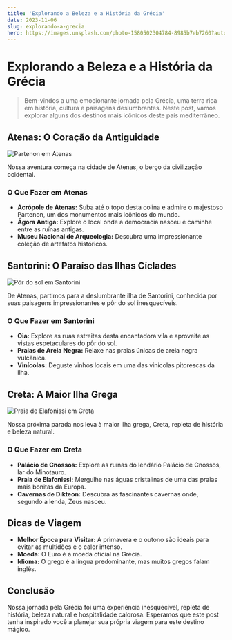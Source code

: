 ```yaml
---
title: 'Explorando a Beleza e a História da Grécia'
date: 2023-11-06
slug: explorando-a-grecia
hero: https://images.unsplash.com/photo-1580502304784-8985b7eb7260?auto=format&fit=crop&q=80&w=2070&ixlib=rb-4.0.3&ixid=M3wxMjA3fDB8MHxwaG90by1wYWdlfHx8fGVufDB8fHx8fA%3D%3D
---
```


# Explorando a Beleza e a História da Grécia

> Bem-vindos a uma emocionante jornada pela Grécia, uma terra rica em história, cultura e paisagens deslumbrantes. Neste post, vamos explorar alguns dos destinos mais icônicos deste país mediterrâneo.

## Atenas: O Coração da Antiguidade

![Partenon em Atenas](https://images.unsplash.com/photo-1555993539-1732b0258235?auto=format&fit=crop&q=80&w=2070&ixlib=rb-4.0.3&ixid=M3wxMjA3fDB8MHxwaG90by1wYWdlfHx8fGVufDB8fHx8fA%3D%3D)

Nossa aventura começa na cidade de Atenas, o berço da civilização ocidental. 

### O Que Fazer em Atenas

- **Acrópole de Atenas:** Suba até o topo desta colina e admire o majestoso Partenon, um dos monumentos mais icônicos do mundo.
- **Ágora Antiga:** Explore o local onde a democracia nasceu e caminhe entre as ruínas antigas.
- **Museu Nacional de Arqueologia:** Descubra uma impressionante coleção de artefatos históricos.

## Santorini: O Paraíso das Ilhas Cíclades

![Pôr do sol em Santorini](https://images.unsplash.com/photo-1538364103462-024a43692f10?auto=format&fit=crop&q=80&w=2069&ixlib=rb-4.0.3&ixid=M3wxMjA3fDB8MHxwaG90by1wYWdlfHx8fGVufDB8fHx8fA%3D%3D)

De Atenas, partimos para a deslumbrante ilha de Santorini, conhecida por suas paisagens impressionantes e pôr do sol inesquecíveis.

### O Que Fazer em Santorini

- **Oia:** Explore as ruas estreitas desta encantadora vila e aproveite as vistas espetaculares do pôr do sol.
- **Praias de Areia Negra:** Relaxe nas praias únicas de areia negra vulcânica.
- **Vinícolas:** Deguste vinhos locais em uma das vinícolas pitorescas da ilha.

## Creta: A Maior Ilha Grega

![Praia de Elafonissi em Creta](https://images.unsplash.com/photo-1500198894528-3819de6ad916?auto=format&fit=crop&q=80&w=1932&ixlib=rb-4.0.3&ixid=M3wxMjA3fDB8MHxwaG90by1wYWdlfHx8fGVufDB8fHx8fA%3D%3D)

Nossa próxima parada nos leva à maior ilha grega, Creta, repleta de história e beleza natural.

### O Que Fazer em Creta

- **Palácio de Cnossos:** Explore as ruínas do lendário Palácio de Cnossos, lar do Minotauro.
- **Praia de Elafonissi:** Mergulhe nas águas cristalinas de uma das praias mais bonitas da Europa.
- **Cavernas de Dikteon:** Descubra as fascinantes cavernas onde, segundo a lenda, Zeus nasceu.

## Dicas de Viagem

- **Melhor Época para Visitar:** A primavera e o outono são ideais para evitar as multidões e o calor intenso.
- **Moeda:** O Euro é a moeda oficial na Grécia.
- **Idioma:** O grego é a língua predominante, mas muitos gregos falam inglês.

## Conclusão

Nossa jornada pela Grécia foi uma experiência inesquecível, repleta de história, beleza natural e hospitalidade calorosa. Esperamos que este post tenha inspirado você a planejar sua própria viagem para este destino mágico.
